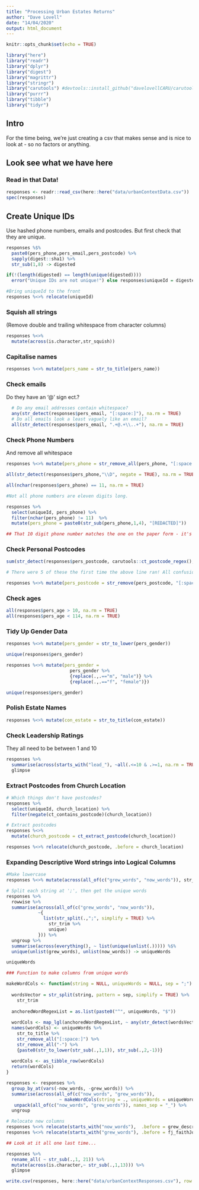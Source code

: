 ```yaml
---
title: "Processing Urban Estates Returns"
author: "Dave Lovell"
date: "14/04/2020"
output: html_document
---
```


```r
knitr::opts_chunk$set(echo = TRUE)
```

```r
library("here")
library("readr")
library("dplyr")
library("digest")
library("magrittr")
library("stringr")
library("carutools") #devtools::install_github("davelovellCARU/carutools")
library("purrr")
library("tibble")
library("tidyr")
```
## Intro

For the time being, we're just creating a csv that makes sense and is nice to look at - so no factors or anything.

## Look see what we have here

### Read in that Data!

```r
responses <- readr::read_csv(here::here("data/urbanContextData.csv"))
spec(responses)
```

## Create Unique IDs

Use hashed phone numbers, emails and postcodes. But first check that they are unique.

```r
responses %$%
  paste0(pers_phone,pers_email,pers_postcode) %>% 
  sapply(digest::sha1) %>% 
  str_sub(1,8) -> digested

if(!(length(digested) == length(unique(digested))))
  error("Unique IDs are not unique!") else responses$uniqueId = digested

#Bring uniqueId to the front
responses %<>% relocate(uniqueId)
```

### Squish all strings

(Remove double and trailing whitespace from character columns)

```r
responses %<>%
  mutate(across(is.character,str_squish))
```

### Capitalise names

```r
responses %<>% mutate(pers_name = str_to_title(pers_name))
```

### Check emails

Do they have an '@' sign ect.?

```r
  # Do any email addresses contain whitespace?
  any(str_detect(responses$pers_email, "[:space:]"), na.rm = TRUE)
  # Do all emails look a least vaguely like an email?
  all(str_detect(responses$pers_email, ".+@.+\\..+"), na.rm = TRUE)
```

### Check Phone Numbers

And remove all whitespace

```r
responses %<>% mutate(pers_phone = str_remove_all(pers_phone, "[:space:]"))

all(str_detect(responses$pers_phone,"\\D", negate = TRUE), na.rm = TRUE)

all(nchar(responses$pers_phone) == 11, na.rm = TRUE)

#Not all phone numbers are eleven digits long.

responses %>% 
  select(uniqueId, pers_phone) %>% 
  filter(nchar(pers_phone) != 11)  %>% 
  mutate(pers_phone = paste0(str_sub(pers_phone,1,4), "[REDACTED]"))

## That 10 digit phone number matches the one on the paper form - it's a respondent mistake
```

### Check Personal Postcodes

```r
sum(str_detect(responses$pers_postcode, carutools::ct_postcode_regex(), negate = TRUE), na.rm = TRUE)

# There were 5 of these the first time the above line ran! All confusions between i's, 1's, 0's and O's, now corrected in the csv. As for the above:

responses %<>% mutate(pers_postcode = str_remove(pers_postcode, "[:space:]*London$"))
```

### Check ages
```r
all(responses$pers_age > 10, na.rm = TRUE)
all(responses$pers_age < 114, na.rm = TRUE)
```

### Tidy Up Gender Data

```r
responses %<>% mutate(pers_gender = str_to_lower(pers_gender))

unique(responses$pers_gender)

responses %<>% mutate(pers_gender = 
                        pers_gender %>% 
                        {replace(.,.=="m", "male")} %>% 
                        {replace(.,.=="f", "female")})

unique(responses$pers_gender)
```

### Polish Estate Names

```r
responses %<>% mutate(con_estate = str_to_title(con_estate))
```

### Check Leadership Ratings

They all need to be between 1 and 10

```r
responses %>% 
  summarise(across(starts_with("lead_"), ~all(.<=10 & .>=1, na.rm = TRUE))) %>% 
  glimpse
```

### Extract Postcodes from Church Location

```r
# Which things don't have postcodes?
responses %>% 
  select(uniqueId, church_location) %>% 
  filter(negate(ct_contains_postcode)(church_location))

# Extract postcodes
responses %<>%
  mutate(church_postcode = ct_extract_postcode(church_location))

responses %<>% relocate(church_postcode, .before = church_location)
```

### Expanding Descriptive Word strings into Logical Columns

```r
#Make lowercase
responses %<>% mutate(across(all_of(c("grew_words", "now_words")), str_to_lower))

# Split each string at ';', then get the unique words
responses %>%
  rowwise %>% 
  summarise(across(all_of(c("grew_words", "now_words")),
            ~{
              list(str_split(.,";", simplify = TRUE) %>%
                str_trim %>% 
                unique) 
            })) %>% 
  ungroup %>% 
  summarise(across(everything(), ~ list(unique(unlist(.))))) %$% 
  unique(unlist(grew_words), unlist(now_words)) -> uniqueWords

uniqueWords

### Function to make columns from unique words

makeWordCols <- function(string = NULL, uniqueWords = NULL, sep = ";") {
  
  wordsVector = str_split(string, pattern = sep, simplify = TRUE) %>%
    str_trim
  
  anchoredWordRegexList = as.list(paste0("^", uniqueWords, "$"))
  
  wordCols <- map_lgl(anchoredWordRegexList, ~ any(str_detect(wordsVector,.)))
  names(wordCols) <- uniqueWords %>% 
    str_to_title %>% 
    str_remove_all("[:space:]") %>% 
    str_remove_all("-") %>% 
    {paste0(str_to_lower(str_sub(.,1,1)), str_sub(.,2,-1))}
  
  wordCols <- as_tibble_row(wordCols)
  return(wordCols)
}

responses <- responses %>% 
  group_by_at(vars(-now_words, -grew_words)) %>% 
  summarise(across(all_of(c("now_words", "grew_words")),
                    ~ makeWordCols(string = ., uniqueWords = uniqueWords))) %>% 
   unpack(all_of(c("now_words", "grew_words")), names_sep = "_") %>% 
  ungroup

# Relocate new columns
responses %<>% relocate(starts_with("now_words"),  .before = grew_description)
responses %<>% relocate(starts_with("grew_words"), .before = fj_faithJourney)

## Look at it all one last time...

responses %>% 
  rename_all( ~ str_sub(.,1, 21)) %>% 
  mutate(across(is.character,~ str_sub(.,1,13))) %>% 
  glimpse

write.csv(responses, here::here("data/urbanContextResponses.csv"), row.names = FALSE, quote = TRUE)
```
